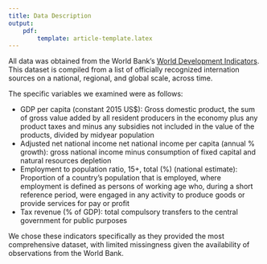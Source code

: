 ```yaml
---
title: Data Description
output:
    pdf: 
        template: article-template.latex
---
```



All data was obtained from the World Bank's [World Development Indicators](https://databank.worldbank.org/source/world-development-indicators/preview/on). This dataset is compiled from a list of officially recognized internation sources on a national, regional, and global scale, across time. 

The specific variables we examined were as follows:

* GDP per capita (constant 2015 US$): Gross domestic product, the sum of gross value added by all resident producers in the economy plus any product taxes and minus any subsidies not included in the value of the products, divided by midyear population
* Adjusted net national income net national income per capita (annual % growth): gross national income minus consumption of fixed capital and natural resources depletion
* Employment to population ratio, 15+, total (%) (national estimate): Proportion of a country's population that is employed, where employment is defined as persons of working age who, during a short reference period, were engaged in any activity to produce goods or provide services for pay or profit 
* Tax revenue (% of GDP): total compulsory transfers to the central government for public purposes

We chose these indicators specifically as they provided the most comprehensive dataset, with limited missingness given the availability of observations from the World Bank. 
